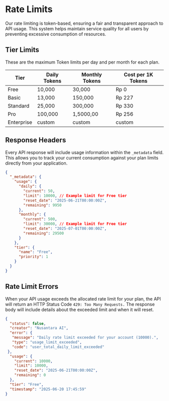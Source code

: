 # Rate Limits

Our rate limiting is token-based, ensuring a fair and transparent approach to API usage. This system helps maintain service quality for all users by preventing excessive consumption of resources.

## Tier Limits

These are the maximum Token limits per day and per month for each plan. 

| Tier | Daily Tokens | Monthly Tokens | Cost per 1K Tokens |
|------|-------------|---------------|-------------------|
| Free | 10,000 | 30,000 | Rp 0 |
| Basic | 13,000 | 150,000 | Rp 227 |
| Standard | 25,000 | 300,000 | Rp 330 |
| Pro | 100,000 | 1,5000,00 | Rp 256 |
| Enterprise | custom | custom | custom |

## Response Headers

Every API response will include usage information within the `_metadata` field. This allows you to track your current consumption against your plan limits directly from your application.

```json _metadata field
{
  "_metadata": {
    "usage": {
      "daily": {
        "current": 50,
        "limit": 10000, // Example limit for Free tier
        "reset_date": "2025-06-21T00:00:00Z",
        "remaining": 9950
      },
      "monthly": {
        "current": 500,
        "limit": 30000, // Example limit for Free tier
        "reset_date": "2025-07-01T00:00:00Z",
        "remaining": 29500
      }
    },
    "tier": {
      "name": "Free",
      "priority": 1
    }
  }
}
```

## Rate Limit Errors

When your API usage exceeds the allocated rate limit for your plan, the API will return an HTTP Status Code `429: Too Many Requests.` The response body will include details about the exceeded limit and when it will reset.

```json errors detail apis
{
  "status": false,
  "creator": "Nusantara AI",
  "error": {
   "message": "Daily rate limit exceeded for your account (10000).",
   "type": "usage_limit_exceeded",
   "code": "user_total_daily_limit_exceeded"
 },
  "usage": {
    "current": 10000,
    "limit": 10000,
    "reset_date": "2025-06-21T00:00:00Z",
    "remaining": 0
  },
  "tier": "Free",
  "timestamp": "2025-06-20 17:45:59"
}
```